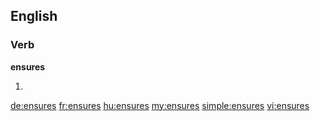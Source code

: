 ==English==

===Verb===
'''ensures'''

# {{third-person singular of|ensure}}

[[de:ensures]]
[[fr:ensures]]
[[hu:ensures]]
[[my:ensures]]
[[simple:ensures]]
[[vi:ensures]]